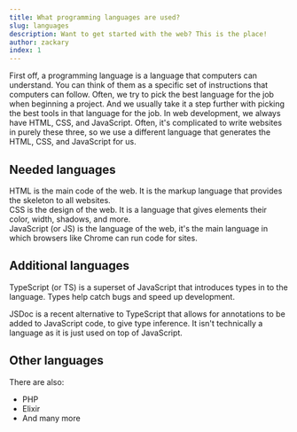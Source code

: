 ```yaml
---
title: What programming languages are used?
slug: languages
description: Want to get started with the web? This is the place!
author: zackary
index: 1
---
```



First off, a programming language is a language that computers can understand. You can think of them as a specific set of instructions that computers can follow. Often, we try to pick the best language for the job when beginning a project. And we usually take it a step further with picking the best tools in that language for the job. In web development, we always have HTML, CSS, and JavaScript. Often, it's complicated to write websites in purely these three, so we use a different language that generates the HTML, CSS, and JavaScript for us.

## Needed languages

<div class="flex gap-2">
    <Icon
        src="HTML"
        class="mt-2"
    />
    <span class="text-xl font-bold text-html">HTML</span> is the main code of the
    web. It is the markup language that provides the skeleton to all websites.
</div>

<div class="flex gap-2">
    <Icon
        src="CSS"
        class="mt-2"
    />
    <span class="text-xl font-bold text-css">CSS</span> is the design of the web.
    It is a language that gives elements their color, width, shadows, and more.
</div>

<div class="flex gap-2">
    <Icon
        src="JavaScript"
        class="mt-2"
    />
    <span class="text-xl font-bold text-js">JavaScript</span> (or JS) is the language
    of the web, it's the main language in which browsers like Chrome can run code
    for sites.
</div>

## Additional languages

<div class="flex gap-2">
    <Icon
        src="TypeScript"
        class="mt-2"
    />
    <span class="text-xl font-bold text-ts">TypeScript</span> (or TS) is a superset
    of JavaScript that introduces types in to the language. Types help catch bugs
    and speed up development.
</div>

<span class="text-xl font-bold text-jsdoc">JSDoc</span>
is a recent alternative to TypeScript that allows for annotations to be added to
JavaScript code, to give type inference. It isn't technically a language as it is
just used on top of JavaScript.

## Other languages

There are also:

-   PHP
-   Elixir
-   And many more
